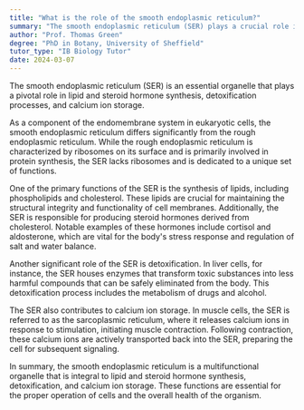 ```yaml
---
title: "What is the role of the smooth endoplasmic reticulum?"
summary: "The smooth endoplasmic reticulum (SER) plays a crucial role in lipid and steroid hormone synthesis, detoxification, and calcium storage."
author: "Prof. Thomas Green"
degree: "PhD in Botany, University of Sheffield"
tutor_type: "IB Biology Tutor"
date: 2024-03-07
---
```


The smooth endoplasmic reticulum (SER) is an essential organelle that plays a pivotal role in lipid and steroid hormone synthesis, detoxification processes, and calcium ion storage.

As a component of the endomembrane system in eukaryotic cells, the smooth endoplasmic reticulum differs significantly from the rough endoplasmic reticulum. While the rough endoplasmic reticulum is characterized by ribosomes on its surface and is primarily involved in protein synthesis, the SER lacks ribosomes and is dedicated to a unique set of functions.

One of the primary functions of the SER is the synthesis of lipids, including phospholipids and cholesterol. These lipids are crucial for maintaining the structural integrity and functionality of cell membranes. Additionally, the SER is responsible for producing steroid hormones derived from cholesterol. Notable examples of these hormones include cortisol and aldosterone, which are vital for the body's stress response and regulation of salt and water balance.

Another significant role of the SER is detoxification. In liver cells, for instance, the SER houses enzymes that transform toxic substances into less harmful compounds that can be safely eliminated from the body. This detoxification process includes the metabolism of drugs and alcohol.

The SER also contributes to calcium ion storage. In muscle cells, the SER is referred to as the sarcoplasmic reticulum, where it releases calcium ions in response to stimulation, initiating muscle contraction. Following contraction, these calcium ions are actively transported back into the SER, preparing the cell for subsequent signaling.

In summary, the smooth endoplasmic reticulum is a multifunctional organelle that is integral to lipid and steroid hormone synthesis, detoxification, and calcium ion storage. These functions are essential for the proper operation of cells and the overall health of the organism.
    
